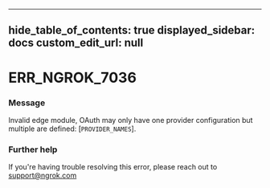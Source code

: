 
---
hide_table_of_contents: true
displayed_sidebar: docs
custom_edit_url: null
---


# ERR_NGROK_7036

### Message
Invalid edge module, OAuth may only have one provider configuration but multiple are defined: [`PROVIDER_NAMES`].

### Further help
If you're having trouble resolving this error, please reach out to [support@ngrok.com](mailto:support@ngrok.com?subject=Help%20with%20ERR_NGROK_7036)


<ErrorDetails error='err_ngrok_7036' />
